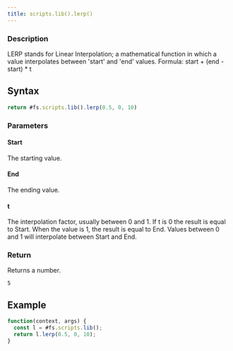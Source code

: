 ```yaml
---
title: scripts.lib().lerp()
---
```


### Description

LERP stands for Linear Interpolation; a mathematical function in which a value interpolates between 'start' and 'end' values.
Formula: start + (end - start) \* t

## Syntax

```js
return #fs.scripts.lib().lerp(0.5, 0, 10)
```

### Parameters

#### Start

The starting value.

#### End

The ending value.

#### t

The interpolation factor, usually between 0 and 1. If t is 0 the result is equal to Start. When the value is 1, the result is equal to End. Values between 0 and 1 will interpolate between Start and End.

### Return

Returns a number.

```
5
```

## Example

```js
function(context, args) {
  const l = #fs.scripts.lib();
  return l.lerp(0.5, 0, 10);
}
```
